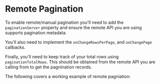 
# Remote Pagination

To enable remote/manual pagination you'll need to add the `paginationServer` property and ensure the remote API you are using supports pagination metadata.

You'll also need to implement the `onChangeRowsPerPage`, and `onChangePage` callbacks.

Finally, you'll need to keep track of your total rows using `paginationTotalRows`. This should be obtained from the remote API you are calling from to get the pagnination records.

The following covers a working example of remote pagniation:

<Canvas>
	<Story id="pagination-remote--remote" />
</Canvas>

